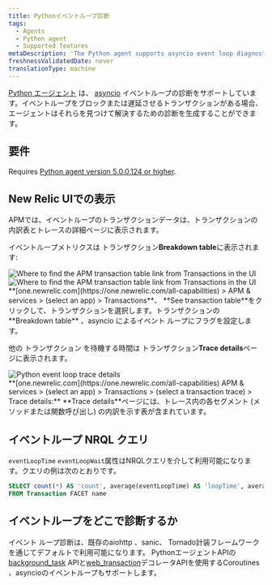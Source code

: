 ```yaml
---
title: Pythonイベントループ診断
tags:
  - Agents
  - Python agent
  - Supported features
metaDescription: 'The Python agent supports asyncio event loop diagnostics, giving you insight into transactions delaying or blocking the completion of event loops.'
freshnessValidatedDate: never
translationType: machine
---
```


[Python エージェント](/docs/agents/python-agent/getting-started/introduction-new-relic-python) は、 [asyncio](https://docs.python.org/3/library/asyncio.html) イベントループの診断をサポートしています。イベントループをブロックまたは遅延させるトランザクションがある場合、エージェントはそれらを見つけて解決するための診断を生成することができます。

## 要件

Requires [Python agent version 5.0.0.124 or higher](/docs/release-notes/agent-release-notes/python-release-notes).

## New Relic UIでの表示

APMでは、イベントループのトランザクションデータは、トランザクションの内訳表とトレースの詳細ページに表示されます。

イベントループメトリクスは トランザクション<DNT>**Breakdown table**</DNT>に表示されます:

<img title="Find APM transaction table" alt="Where to find the APM transaction table link from Transactions in the UI" src="/images/apm_screenshot-full_find-apm-transaction-table.webp" />

<img title="Find APM transaction table" alt="Where to find the APM transaction table link from Transactions in the UI" src="/images/apm_screenshot-crop_transaction-table-breakdown.webp" />

<figcaption>
  <DNT>**[one.newrelic.com](https://one.newrelic.com/all-capabilities) &gt; APM &amp; services &gt; (select an app) &gt; Transactions**</DNT>、 <DNT>**See transaction table**</DNT>をクリックして、トランザクションを選択します。トランザクションの<DNT>**Breakdown table**</DNT> 、asyncio によるイベント ループにフラグを設定します。
</figcaption>

他の トランザクション を待機する時間は トランザクション<DNT>**Trace details**</DNT>ページに表示されます。

<img title="python-event-loop-trace-details.png" alt="Python event loop trace details" src="/images/apm_screenshot-crop_transaction-breakdown-page.webp" />

<figcaption>
  <DNT>**[one.newrelic.com](https://one.newrelic.com/all-capabilities) APM &amp; services &gt; (select an app) &gt; Transactions &gt; (select a transaction trace) &gt; Trace details:**</DNT> <DNT>**Trace details**</DNT>ページには、トレース内の各セグメント (メソッドまたは関数呼び出し) の内訳を示す表が含まれています。
</figcaption>

## イベントループ NRQL クエリ

`eventLoopTime` `eventLoopWait`属性はNRQLクエリを介して利用可能になります。クエリの例は次のとおりです。

```sql
SELECT count(*) AS 'count', average(eventLoopTime) AS 'loopTime', average(eventLoopWait) AS 'loopWait' 
FROM Transaction FACET name
```

## イベントループをどこで診断するか

イベント ループ診断は、既存のaiohttp 、sanic、 Tornado計装フレームワークを通じてデフォルトで利用可能になります。 PythonエージェントAPIの[background\_task](/docs/agents/python-agent/python-agent-api/background_task) APIと[web\_transaction](/docs/agents/python-agent/python-agent-api/webtransaction-python-agent-api)デコレータAPIを使用するCoroutines 、asyncioのイベントループもサポートします。
